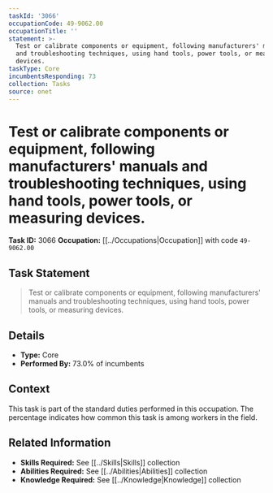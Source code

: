 ```yaml
---
taskId: '3066'
occupationCode: 49-9062.00
occupationTitle: ''
statement: >-
  Test or calibrate components or equipment, following manufacturers' manuals
  and troubleshooting techniques, using hand tools, power tools, or measuring
  devices.
taskType: Core
incumbentsResponding: 73
collection: Tasks
source: onet
---
```

# Test or calibrate components or equipment, following manufacturers' manuals and troubleshooting techniques, using hand tools, power tools, or measuring devices.

**Task ID:** 3066
**Occupation:** [[../Occupations|Occupation]] with code `49-9062.00`

## Task Statement

> Test or calibrate components or equipment, following manufacturers' manuals and troubleshooting techniques, using hand tools, power tools, or measuring devices.

## Details

- **Type:** Core
- **Performed By:** 73.0% of incumbents

## Context

This task is part of the standard duties performed in this occupation. The percentage indicates how common this task is among workers in the field.

## Related Information

- **Skills Required:** See [[../Skills|Skills]] collection
- **Abilities Required:** See [[../Abilities|Abilities]] collection
- **Knowledge Required:** See [[../Knowledge|Knowledge]] collection
